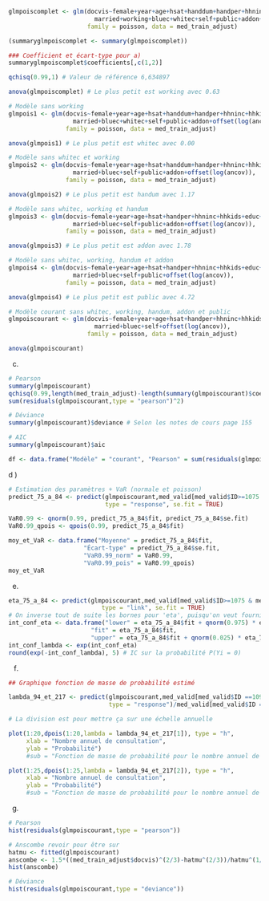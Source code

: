 ```r
glmpoiscomplet <- glm(docvis~female+year+age+hsat+handdum+handper+hhninc+hhkids+educ+
                        married+working+bluec+whitec+self+public+addon+offset(log(ancov)),
                      family = poisson, data = med_train_adjust)

(summaryglmpoiscomplet <- summary(glmpoiscomplet))

### Coefficient et écart-type pour a)
summaryglmpoiscomplet$coefficients[,c(1,2)]
```

```r
qchisq(0.99,1) # Valeur de référence 6,634897

anova(glmpoiscomplet) # Le plus petit est working avec 0.63

# Modèle sans working
glmpois1 <- glm(docvis~female+year+age+hsat+handdum+handper+hhninc+hhkids+educ+
                  married+bluec+whitec+self+public+addon+offset(log(ancov)),
                family = poisson, data = med_train_adjust)

anova(glmpois1) # Le plus petit est whitec avec 0.00

# Modèle sans whitec et working
glmpois2 <- glm(docvis~female+year+age+hsat+handdum+handper+hhninc+hhkids+educ+
                  married+bluec+self+public+addon+offset(log(ancov)),
                family = poisson, data = med_train_adjust)

anova(glmpois2) # Le plus petit est handum avec 1.17

# Modèle sans whitec, working et handum
glmpois3 <- glm(docvis~female+year+age+hsat+handper+hhninc+hhkids+educ+
                  married+bluec+self+public+addon+offset(log(ancov)),
                family = poisson, data = med_train_adjust)

anova(glmpois3) # Le plus petit est addon avec 1.78

# Modèle sans whitec, working, handum et addon
glmpois4 <- glm(docvis~female+year+age+hsat+handper+hhninc+hhkids+educ+
                  married+bluec+self+public+offset(log(ancov)),
                family = poisson, data = med_train_adjust)

anova(glmpois4) # Le plus petit est public avec 4.72

# Modèle courant sans whitec, working, handum, addon et public
glmpoiscourant <- glm(docvis~female+year+age+hsat+handper+hhninc+hhkids+educ+
                        married+bluec+self+offset(log(ancov)),
                      family = poisson, data = med_train_adjust)

anova(glmpoiscourant)
```
c)
```r
# Pearson
summary(glmpoiscourant)
qchisq(0.99,length(med_train_adjust)-length(summary(glmpoiscourant)$coefficients[,1])+1) # Référence 20.09024 avec n-p' degré de liberté
sum(residuals(glmpoiscourant,type = "pearson")^2)

# Déviance
summary(glmpoiscourant)$deviance # Selon les notes de cours page 155

# AIC
summary(glmpoiscourant)$aic

df <- data.frame("Modèle" = "courant", "Pearson" = sum(residuals(glmpoiscourant,type = "pearson")^2), "Déviance" = summary(glmpoiscourant)$deviance, "AIC" = summary(glmpoiscourant)$aic)
```

d )

```r
# Estimation des paramètres + VaR (normale et poisson)
predict_75_a_84 <- predict(glmpoiscourant,med_valid[med_valid$ID>=1075 & med_valid$ID<=1084,],
                           type = "response", se.fit = TRUE)

VaR0.99 <- qnorm(0.99, predict_75_a_84$fit, predict_75_a_84$se.fit)
VaR0.99_qpois <- qpois(0.99, predict_75_a_84$fit)

moy_et_VaR <- data.frame("Moyenne" = predict_75_a_84$fit,
                     "Écart-type" = predict_75_a_84$se.fit,
                     "VaR0.99_norm" = VaR0.99, 
                     "VaR0.99_pois" = VaR0.99_qpois)
moy_et_VaR


```
e)

```r
eta_75_a_84 <- predict(glmpoiscourant,med_valid[med_valid$ID>=1075 & med_valid$ID<=1084,],
                          type = "link", se.fit = TRUE)
# On inverse tout de suite les bornes pour 'eta', puisqu'on veut fournir un intervalle de confiance pour 'mu'
int_conf_eta <- data.frame("lower" = eta_75_a_84$fit + qnorm(0.975) * eta_75_a_84$se.fit,
                       "fit" = eta_75_a_84$fit,
                       "upper" = eta_75_a_84$fit + qnorm(0.025) * eta_75_a_84$se.fit)
int_conf_lambda <- exp(int_conf_eta)
round(exp(-int_conf_lambda), 5) # IC sur la probabilité P(Yi = 0)

```
f)
```r
## Graphique fonction de masse de probabilité estimé

lambda_94_et_217 <- predict(glmpoiscourant,med_valid[med_valid$ID ==1094 | med_valid$ID ==1217,],
                            type = "response")/med_valid[med_valid$ID ==1094 | med_valid$ID ==1217, c('ancov')]

# La division est pour mettre ça sur une échelle annuelle

plot(1:20,dpois(1:20,lambda = lambda_94_et_217[1]), type = "h",
     xlab = "Nombre annuel de consultation",
     ylab = "Probabilité")
     #sub = "Fonction de masse de probabilité pour le nombre annuel de consultation estimées pour l'ID 1094")

plot(1:25,dpois(1:25,lambda = lambda_94_et_217[2]), type = "h",
     xlab = "Nombre annuel de consultation",
     ylab = "Probabilité")
     #sub = "Fonction de masse de probabilité pour le nombre annuel de consultation estimées pour l'ID 1217")

```
g)

```r
# Pearson
hist(residuals(glmpoiscourant,type = "pearson"))

# Anscombe revoir pour être sur
hatmu <- fitted(glmpoiscourant)
anscombe <- 1.5*((med_train_adjust$docvis)^(2/3)-hatmu^(2/3))/hatmu^(1/6)
hist(anscombe)

# Déviance
hist(residuals(glmpoiscourant,type = "deviance"))
```

